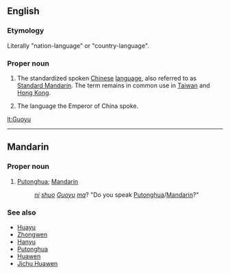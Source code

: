 ==English==

===Etymology===
Literally "nation-language" or "country-language". 

===Proper noun===
{{en-proper-noun}}
{{wikipedia}}

# The standardized spoken [[Chinese]] [[language]], also referred to as [[Standard Mandarin]].  The term remains in common use in [[Taiwan]] and [[Hong Kong]].
# {{historic}} The language the Emperor of China spoke.

[[lt:Guoyu]]

-----

==Mandarin==

===Proper noun===
{{cmn-proper|p|pin=Guóyǔ|pint=guo2yu3}}

# [[Putonghua]]; [[Mandarin]]
#: ''[[ni]] [[shuo]] [[Guoyu]] [[ma]]''?  "Do you speak [[Putonghua]]/[[Mandarin]]?"

===See also===
* [[Huayu]]
* [[Zhongwen]]
* [[Hanyu]]
* [[Putonghua]]
* [[Huawen]]
* [[Jichu Huawen]]

{{zh-attention}}